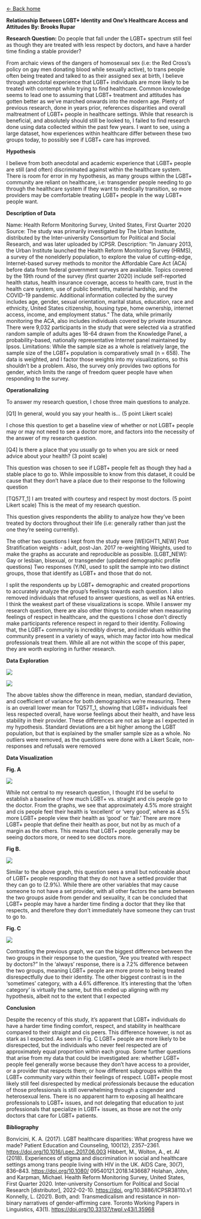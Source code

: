 [\<- Back home](broooksie.github.io)

**Relationship Between LGBT+ Identity and One's Healthcare Access and Attitudes By: Brooks Rupar**

**Research Question:** Do people that fall under the LGBT+ spectrum still feel as though they are treated with less respect by doctors, and have a harder time finding a stable provider?

From archaic views of the dangers of homosexual sex (i.e: the Red Cross's policy on gay men donating blood while sexually active), to trans people often being treated and talked to as their assigned sex at birth, I believe through anecdotal experience that LGBT+ individuals are more likely to be treated with contempt while trying to find healthcare. Common knowledge seems to lead one to assuming that LGBT+ treatment and attitudes has gotten better as we've marched onwards into the modern age. Plenty of previous research, done in years prior, references disparities and overall maltreatment of LGBT+ people in healthcare settings. While that research is beneficial, and absolutely should still be looked to, I failed to find research done using data collected within the past few years. I want to see, using a large dataset, how experiences within healthcare differ between these two groups today, to possibly see if LGBT+ care has improved.

**Hypothesis**

I believe from both anecdotal and academic experience that LGBT+ people are still (and often) discriminated against within the healthcare system. There is room for error in my hypothesis, as many groups within the LGBT+ community are reliant on healthcare, i.e: transgender people needing to go through the healthcare system if they want to medically transition, so more providers may be comfortable treating LGBT+ people in the way LGBT+ people want.

**Description of Data**

Name: Health Reform Monitoring Survey, United States, First Quarter 2020 Source: The study was primarily investigated by The Urban Institute, distributed by the Inter-university Consortium for Political and Social Research, and was later uploaded by ICPSR. Description: "In January 2013, the Urban Institute launched the Health Reform Monitoring Survey (HRMS), a survey of the nonelderly population, to explore the value of cutting-edge, Internet-based survey methods to monitor the Affordable Care Act (ACA) before data from federal government surveys are available. Topics covered by the 19th round of the survey (first quarter 2020) include self-reported health status, health insurance coverage, access to health care, trust in the health care system, use of public benefits, material hardship, and the COVID-19 pandemic. Additional information collected by the survey includes age, gender, sexual orientation, marital status, education, race and ethnicity, United States citizenship, housing type, home ownership, internet access, income, and employment status." The data, while primarily monitoring the ACA, also includes individuals covered by private insurance. There were 9,032 participants in the study that were selected via a stratified random sample of adults ages 18-64 drawn from the Knowledge Panel, a probability-based, nationally representative Internet panel maintained by Ipsos. Limitations: While the sample size as a whole is relatively large, the sample size of the LGBT+ population is comparatively small (n = 658). The data is weighted, and I factor those weights into my visualizations, so this shouldn't be a problem. Also, the survey only provides two options for gender, which limits the range of freedom queer people have when responding to the survey.

**Operationalizing**

To answer my research question, I chose three main questions to analyze.

\[Q1\] In general, would you say your health is... (5 point Likert scale)

I chose this question to get a baseline view of whether or not LGBT+ people may or may not need to see a doctor more, and factors into the necessity of the answer of my research question.

\[Q4\] Is there a place that you usually go to when you are sick or need advice about your health? (3 point scale)

This question was chosen to see if LGBT+ people felt as though they had a stable place to go to. While impossible to know from this dataset, it could be cause that they don't have a place due to their response to the following question

\[TQ57T_1\] I am treated with courtesy and respect by most doctors. (5 point Likert scale) This is the meat of my research question.

This question gives respondents the ability to analyze how they've been treated by doctors throughout their life (i.e: generally rather than just the one they're seeing currently).

The other two questions I kept from the study were \[WEIGHT1_NEW\] Post Stratification weights - adult, post-Jan. 2017 re-weighting Weights, used to make the graphs as accurate and reproducible as possible. \[LGBT_NEW\]: Gay or lesbian, bisexual, or transgender (updated demographic profile questions) Two responses (Y/N), used to split the sample into two distinct groups, those that identify as LGBT+ and those that do not.

I split the respondents up by LGBT+ demographic and created proportions to accurately analyze the group's feelings towards each question. I also removed individuals that refused to answer questions, as well as NA entries. I think the weakest part of these visualizations is scope. While I answer my research question, there are also other things to consider when measuring feelings of respect in healthcare, and the questions I chose don't directly make participants reference respect in regard to their identity. Following that, the LGBT+ community is incredibly diverse, and individuals within the community present in a variety of ways, which may factor into how medical professionals treat them. While all are not within the scope of this paper, they are worth exploring in further research.

**Data Exploration**

![](Table%201.png){fig-align="center"}

![](Table%202.png){fig-align="center"}

The above tables show the difference in mean, median, standard deviation, and coefficient of variance for both demographics we're measuring. There is an overall lower mean for TQ57T_1, showing that LGBT+ individuals feel less respected overall, have worse feelings about their health, and have less stability in their provider. These differences are not as large as I expected in my hypothesis. Standard deviations are a bit higher among the LGBT population, but that is explained by the smaller sample size as a whole. No outliers were removed, as the questions were done with a Likert Scale, non-responses and refusals were removed

**Data Visualization**

**Fig. A**

![](Fig%20A.png){fig-align="center"}

While not central to my research question, I thought it'd be useful to establish a baseline of how much LGBT+ vs. straight and cis people go to the doctor. From the graphs, we see that approximately 4.5% more straight and cis people feel their health is 'excellent' or 'very good', where as 4.5% more LGBT+ people view their health as 'good' or 'fair.' There are more LGBT+ people that define their health as poor, but not by as much of a margin as the others. This means that LGBT+ people generally may be seeing doctors more, or need to see doctors more.

**Fig B.**

![](Fig%20B.png)

Similar to the above graph, this question sees a small but noticeable about of LGBT+ people responding that they do not have a settled provider that they can go to (2.9%). While there are other variables that may cause someone to not have a set provider, with all other factors the same between the two groups aside from gender and sexuality, it can be concluded that LGBT+ people may have a harder time finding a doctor that they like that respects, and therefore they don't immediately have someone they can trust to go to.

**Fig. C**

![](Fig%20C.png)

Contrasting the previous graph, we can the biggest difference between the two groups in their response to the question, "Are you treated with respect by doctors?" In the 'always' response, there is a 7.2% difference between the two groups, meaning LGBT+ people are more prone to being treated disrespectfully due to their identity. The other biggest contrast is in the 'sometimes' category, with a 4.6% difference. It's interesting that the 'often category' is virtually the same, but this ended up aligning with my hypothesis, albeit not to the extent that I expected

**Conclusion**

Despite the recency of this study, it's apparent that LGBT+ individuals do have a harder time finding comfort, respect, and stability in healthcare compared to their straight and cis peers. This difference however, is not as stark as I expected. As seen in Fig. C LGBT+ people are more likely to be disrespected, but the individuals who never feel respected are of approximately equal proportion within each group. Some further questions that arise from my data that could be investigated are: whether LGBT+ people feel generally worse because they don't have access to a provider, or a provider that respects them; or how different subgroups within the LGBT+ community vary within their feelings of respect. LGBT+ people most likely still feel disrespected by medical professionals because the education of those professionals is still overwhelming through a cisgender and heterosexual lens. There is no apparent harm to exposing all healthcare professionals to LGBT+ issues, and not delegating that education to just professionals that specialize in LGBT+ issues, as those are not the only doctors that care for LGBT+ patients.

**Bibliography**

Bonvicini, K. A. (2017). LGBT healthcare disparities: What progress have we made? Patient Education and Counseling, 100(12), 2357--2361. <https://doi.org/10.1016/j.pec.2017.06.003> Hibbert, M., Wolton, A., et. Al (2018). Experiences of stigma and discrimination in social and healthcare settings among trans people living with HIV in the UK. AIDS Care, 30(7), 836--843. <https://doi.org/10.1080/> 09540121.2018.1436687 Holahan, John, and Karpman, Michael. Health Reform Monitoring Survey, United States, First Quarter 2020. Inter-university Consortium for Political and Social Research \[distributor\], 2022-02-10. <https://doi.> org/10.3886/ICPSR38110.v1 Konnelly, L. (2021). Both, and: Transmedicalism and resistance in non-binary narratives of gender-affirming care. Toronto Working Papers in Linguistics, 43(1). <https://doi.org/10.33137/twpl.v43i1.35968>
